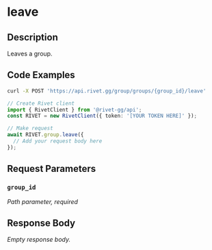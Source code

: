 
# leave

## Description

Leaves a group.

## Code Examples

<CodeGroup title='Request' tag='POST' label='https://api.rivet.gg/group/groups/{group_id}/leave'>

```bash {{ "title": "cURL" }}
curl -X POST 'https://api.rivet.gg/group/groups/{group_id}/leave'
```

```ts
// Create Rivet client
import { RivetClient } from '@rivet-gg/api';
const RIVET = new RivetClient({ token: '[YOUR TOKEN HERE]' });

// Make request
await RIVET.group.leave({
  // Add your request body here
});
```

</CodeGroup>

## Request Parameters

### `group_id`

_Path parameter, required_

## Response Body

_Empty response body._

